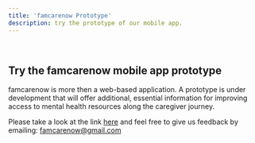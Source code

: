 ```yaml
---
title: 'famcarenow Prototype'
description: try the prototype of our mobile app.
---
```

<br />

## Try the famcarenow mobile app prototype

famcarenow is more then a web-based application. A prototype is under development
that will offer additional, essential information for improving access to mental health
resources along the caregiver journey.

Please take a look at the link [here](https://share.proto.io/R1AL86/) 
and feel free to give us feedback by emailing: famcarenow@gmail.com

